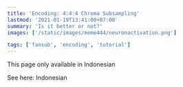 ```yaml
---
title: 'Encoding: 4:4:4 Chroma Subsampling'
lastmod: '2021-01-19T13:41:00+07:00'
summary: 'Is it better or not?'
images: ['/static/images/meme444/neuronactivation.png']

tags: ['fansub', 'encoding', 'tutorial']
---
```


This page only available in Indonesian

<!--more-->

See here: <Link locale="id" href="/posts/meme444">Indonesian </Link>
